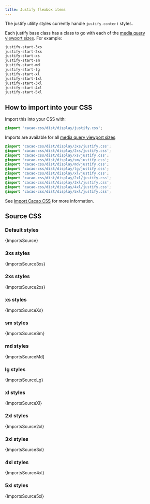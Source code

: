 ```yaml
---
title: Justify flexbox items
---
```


The justify utility styles currently handle `justify-content` styles.

Each justify base class has a class to go with each of the [media query viewport sizes](/styles/media#viewport-media-queries). For example:

```css
justify-start-3xs
justify-start-2xs
justify-start-xs
justify-start-sm
justify-start-md
justify-start-lg
justify-start-xl
justify-start-1xl
justify-start-3xl
justify-start-4xl
justify-start-5xl
```

## How to import into your CSS

Import this into your CSS with:

```css
@import 'cacao-css/dist/display/justify.css';
```

Imports are available for all [media query viewport sizes](/styles/media#viewport-media-queries).

```css
@import 'cacao-css/dist/display/3xs/justify.css';
@import 'cacao-css/dist/display/2xs/justify.css';
@import 'cacao-css/dist/display/xs/justify.css';
@import 'cacao-css/dist/display/sm/justify.css';
@import 'cacao-css/dist/display/md/justify.css';
@import 'cacao-css/dist/display/lg/justify.css';
@import 'cacao-css/dist/display/xl/justify.css';
@import 'cacao-css/dist/display/2xl/justify.css';
@import 'cacao-css/dist/display/3xl/justify.css';
@import 'cacao-css/dist/display/4xl/justify.css';
@import 'cacao-css/dist/display/5xl/justify.css';
```

See [Import Cacao CSS](/import) for more information.

## Source CSS

<!-- markdownlint-disable -->

### Default styles

<CodeBlock language="css" title="display/justify.css">{ImportsSource}</CodeBlock>

### 3xs styles

<CodeBlock language="css" title="display/3xs/justify.css">{ImportsSource3xs}</CodeBlock>

### 2xs styles

<CodeBlock language="css" title="display/2xs/justify.css">{ImportsSource2xs}</CodeBlock>

### xs styles

<CodeBlock language="css" title="display/xs/justify.css">{ImportsSourceXs}</CodeBlock>

### sm styles

<CodeBlock language="css" title="display/sm/justify.css">{ImportsSourceSm}</CodeBlock>

### md styles

<CodeBlock language="css" title="display/md/justify.css">{ImportsSourceMd}</CodeBlock>

### lg styles

<CodeBlock language="css" title="display/lg/justify.css">{ImportsSourceLg}</CodeBlock>

### xl styles

<CodeBlock language="css" title="display/xl/justify.css">{ImportsSourceXl}</CodeBlock>

### 2xl styles

<CodeBlock language="css" title="display/2xl/justify.css">{ImportsSource2xl}</CodeBlock>

### 3xl styles

<CodeBlock language="css" title="display/3xl/justify.css">{ImportsSource3xl}</CodeBlock>

### 4xl styles

<CodeBlock language="css" title="display/4xl/justify.css">{ImportsSource4xl}</CodeBlock>

### 5xl styles

<CodeBlock language="css" title="display/5xl/justify.css">{ImportsSource5xl}</CodeBlock>
